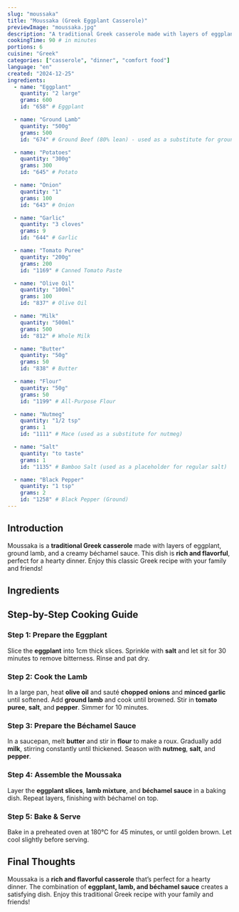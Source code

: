```yaml
---
slug: "moussaka"
title: "Moussaka (Greek Eggplant Casserole)"
previewImage: "moussaka.jpg"
description: "A traditional Greek casserole made with layers of eggplant, ground lamb, and a creamy béchamel sauce."
cookingTime: 90 # in minutes
portions: 6
cuisine: "Greek"
categories: ["casserole", "dinner", "comfort food"]
language: "en"
created: "2024-12-25"
ingredients:
  - name: "Eggplant"
    quantity: "2 large"
    grams: 600
    id: "658" # Eggplant

  - name: "Ground Lamb"
    quantity: "500g"
    grams: 500
    id: "674" # Ground Beef (80% lean) - used as a substitute for ground lamb

  - name: "Potatoes"
    quantity: "300g"
    grams: 300
    id: "645" # Potato

  - name: "Onion"
    quantity: "1"
    grams: 100
    id: "643" # Onion

  - name: "Garlic"
    quantity: "3 cloves"
    grams: 9
    id: "644" # Garlic

  - name: "Tomato Puree"
    quantity: "200g"
    grams: 200
    id: "1169" # Canned Tomato Paste

  - name: "Olive Oil"
    quantity: "100ml"
    grams: 100
    id: "837" # Olive Oil

  - name: "Milk"
    quantity: "500ml"
    grams: 500
    id: "812" # Whole Milk

  - name: "Butter"
    quantity: "50g"
    grams: 50
    id: "838" # Butter

  - name: "Flour"
    quantity: "50g"
    grams: 50
    id: "1199" # All-Purpose Flour

  - name: "Nutmeg"
    quantity: "1/2 tsp"
    grams: 1
    id: "1111" # Mace (used as a substitute for nutmeg)

  - name: "Salt"
    quantity: "to taste"
    grams: 1
    id: "1135" # Bamboo Salt (used as a placeholder for regular salt)

  - name: "Black Pepper"
    quantity: "1 tsp"
    grams: 2
    id: "1258" # Black Pepper (Ground)
---
```



## Introduction

Moussaka is a **traditional Greek casserole** made with layers of eggplant, ground lamb, and a creamy béchamel sauce. This dish is **rich and flavorful**, perfect for a hearty dinner. Enjoy this classic Greek recipe with your family and friends!

## Ingredients

<IngredientsList
  ingredients={frontmatter.ingredients}
  portions={frontmatter.portions}
/>

## Step-by-Step Cooking Guide

### Step 1: Prepare the Eggplant

Slice the **eggplant** into 1cm thick slices. Sprinkle with **salt** and let sit for 30 minutes to remove bitterness. Rinse and pat dry.

<CookingStep action="cutting-vegetables-eggplant" alt="Cutting eggplant" />

### Step 2: Cook the Lamb

In a large pan, heat **olive oil** and sauté **chopped onions** and **minced garlic** until softened. Add **ground lamb** and cook until browned. Stir in **tomato puree**, **salt**, and **pepper**. Simmer for 10 minutes.

<CookingStep action="frying-pan-meat-red-cubes" alt="Cooking ground lamb" />

### Step 3: Prepare the Béchamel Sauce

In a saucepan, melt **butter** and stir in **flour** to make a roux. Gradually add **milk**, stirring constantly until thickened. Season with **nutmeg**, **salt**, and **pepper**.

<CookingStep action="stirring-saucePan-cream" alt="Preparing béchamel sauce" />

### Step 4: Assemble the Moussaka

Layer the **eggplant slices**, **lamb mixture**, and **béchamel sauce** in a baking dish. Repeat layers, finishing with béchamel on top.

<CookingStep action="baking-oven-savory-casserole" alt="Assembling moussaka" />

### Step 5: Bake & Serve

Bake in a preheated oven at 180°C for 45 minutes, or until golden brown. Let cool slightly before serving.

## Final Thoughts

Moussaka is a **rich and flavorful casserole** that’s perfect for a hearty dinner. The combination of **eggplant, lamb, and béchamel sauce** creates a satisfying dish. Enjoy this traditional Greek recipe with your family and friends!

<NutritionFacts ingredients={frontmatter.ingredients} />
